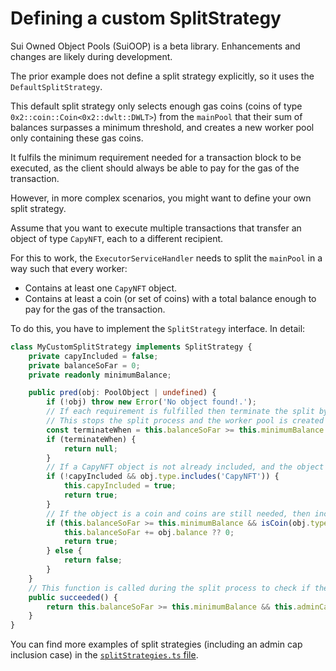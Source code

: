 # Defining a custom SplitStrategy


<Callout type="info">
	Sui Owned Object Pools (SuiOOP) is a beta library. Enhancements and changes are likely during
	development.
</Callout>

The prior example does not define a split strategy explicitly, so it uses the
`DefaultSplitStrategy`.

This default split strategy only selects enough gas coins (coins of type
`0x2::coin::Coin<0x2::dwlt::DWLT>`) from the `mainPool` that their sum of balances surpasses a
minimum threshold, and creates a new worker pool only containing these gas coins.

It fulfils the minimum requirement needed for a transaction block to be executed, as the client
should always be able to pay for the gas of the transaction.

However, in more complex scenarios, you might want to define your own split strategy.

Assume that you want to execute multiple transactions that transfer an object of type `CapyNFT`,
each to a different recipient.

For this to work, the `ExecutorServiceHandler` needs to split the `mainPool` in a way such that
every worker:

- Contains at least one `CapyNFT` object.
- Contains at least a coin (or set of coins) with a total balance enough to pay for the gas of the
  transaction.

To do this, you have to implement the `SplitStrategy` interface. In detail:

```ts
class MyCustomSplitStrategy implements SplitStrategy {
	private capyIncluded = false;
	private balanceSoFar = 0;
	private readonly minimumBalance;

	public pred(obj: PoolObject | undefined) {
		if (!obj) throw new Error('No object found!.');
		// If each requirement is fulfilled then terminate the split by returning null
		// This stops the split process and the worker pool is created
		const terminateWhen = this.balanceSoFar >= this.minimumBalance && this.capyIncluded;
		if (terminateWhen) {
			return null;
		}
		// If a CapyNFT object is not already included, and the object is a CapyNFT, then include it
		if (!capyIncluded && obj.type.includes('CapyNFT')) {
			this.capyIncluded = true;
			return true;
		}
		// If the object is a coin and coins are still needed, then include it to the new pool
		if (this.balanceSoFar >= this.minimumBalance && isCoin(obj.type)) {
			this.balanceSoFar += obj.balance ?? 0;
			return true;
		} else {
			return false;
		}
	}
	// This function is called during the split process to check if the split was successful
	public succeeded() {
		return this.balanceSoFar >= this.minimumBalance && this.adminCapIncluded;
	}
}
```

You can find more examples of split strategies (including an admin cap inclusion case) in the
[`splitStrategies.ts` file](https://github.com/MystenLabs/Sui_Owned_Object_Pools/blob/main/src/splitStrategies.ts).
